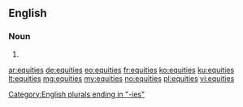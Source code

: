 ==English==

===Noun===
{{head|en|plural}}

# {{plural of|equity|lang=en}}

[[Category:English plurals ending in "-ies"]]

[[ar:equities]]
[[de:equities]]
[[eo:equities]]
[[fr:equities]]
[[ko:equities]]
[[ku:equities]]
[[lt:equities]]
[[mg:equities]]
[[my:equities]]
[[no:equities]]
[[pl:equities]]
[[vi:equities]]